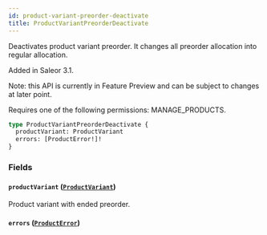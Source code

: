 ```yaml
---
id: product-variant-preorder-deactivate
title: ProductVariantPreorderDeactivate
---
```


Deactivates product variant preorder. It changes all preorder allocation into regular allocation.

Added in Saleor 3.1.

Note: this API is currently in Feature Preview and can be subject to changes at later point.

Requires one of the following permissions: MANAGE_PRODUCTS.

```graphql
type ProductVariantPreorderDeactivate {
  productVariant: ProductVariant
  errors: [ProductError!]!
}
```

### Fields

#### `productVariant` ([`ProductVariant`](../../../developer/api-reference/objects/product-variant))

Product variant with ended preorder.

#### `errors` ([`ProductError`](../../../developer/api-reference/objects/product-error))
